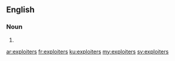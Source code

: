 ==English==

===Noun===
{{head|en|plural}}

# {{plural of|exploiter|lang=en|nocat=1}}

[[ar:exploiters]]
[[fr:exploiters]]
[[ku:exploiters]]
[[my:exploiters]]
[[sv:exploiters]]